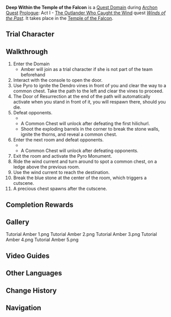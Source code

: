 {{Domain Infobox
|image        = Domain Temple of the Falcon.png
|type         = Quest
|description  = The Knights of Favonius have been mobilized to contain Stormterror's destructive rampage. Venture forth with Amber the Outrider to the Temple of the Falcon and stop Stormterror from gaining the power within.
|quest        = Winds of the Past
|quest_type   = Archon
|region       = Mondstadt
|area         = Starfell Valley
|subarea      = Whispering Woods
|domain       = Temple of the Falcon
|recLevel     = 4
|trial        = Amber
}}
'''Deep Within the Temple of the Falcon''' is a [[Quest Domain]] during [[Archon Quest]] [[Prologue]]: Act I - [[The Outlander Who Caught the Wind]] quest ''[[Winds of the Past]]''. It takes place in the [[Temple of the Falcon]].

==Trial Character==
{{Trial Character
|wl                      = 0,1
|character_name          = Amber

|character_level0        = 5
|weapon_name             = Seasoned Hunter's Bow
|weapon_level0           = 5
|constellation0          = 0
|artifact_flower0        = Initiate's Flower
|artifact_feather0       = Initiate's Feather
|artifact_sands0         = None
|artifact_goblet0        = None
|artifact_circlet0       = None
|artifact_level0         = 0
|normal_attack_talent0   = 1
|elemental_skill_talent0 = 1
|elemental_burst_talent0 = 1
|hp0                     = 1,184
|atk0                    = 76
|def0                    = 67
|em0                     = 0
|er0                     = 100.0%
|crit_rate0              = 5.0%
|crit_dmg0               = 50.0%

|character_level1        = 14
|constellation1          = 0
|weapon_name1            = Seasoned Hunter's Bow
|weapon_level1           = 14
|artifact_flower1        = Adventurer's Flower
|artifact_feather1       = Adventurer's Tail Feather
|artifact_sands1         = Adventurer's Pocket Watch
|artifact_goblet1        = Adventurer's Golden Goblet
|artifact_circlet1       = Adventurer's Bandana
|artifact_level1         = 4
|set1_1                  = Adventurer
|set1_piece_bonus_1      = 4
|normal_attack_talent1   = 1
|elemental_skill_talent1 = 1
|elemental_burst_talent1 = 1
|hp1                     = 3,669
|atk1                    = 170
|def1                    = 104
|em1                     = 0
|crit_rate1              = 11.0%
|crit_dmg1               = 50.0%
|er1                     = 100.0%
}}

==Walkthrough==
# Enter the Domain
#* Amber will join as a trial character if she is not part of the team beforehand
# Interact with the console to open the door.
# Use Pyro to ignite the Dendro vines in front of you and clear the way to a common chest. Take the path to the left and clear the vines to proceed.
# The Door of Resurrection at the end of the path will automatically activate when you stand in front of it, you will respawn there, should you die.
# Defeat opponents.
#*{{Enemy|Wooden Shield Hilichurl Guard|x=3}}
#* A Common Chest will unlock after defeating the first hilichurl.
#* Shoot the exploding barrels in the corner to break the stone walls, ignite the thorns, and reveal a common chest.
# Enter the next room and defeat opponents.
#* {{Enemy List|Hilichurl Shooter;Wooden Shield Hilichurl Guard*3|#*}}
#* A Common Chest will unlock after defeating opponents.
# Exit the room and activate the Pyro Monument.
# Ride the wind current and turn around to spot a common chest, on a ledge above the previous room.
# Use the wind current to reach the destination.
# Break the blue stone at the center of the room, which triggers a cutscene.
# A precious chest spawns after the cutscene.

==Completion Rewards==
{{Card|Adventure EXP|150}}
{{Card|Primogem|10}}
{{Card|Adventurer's Experience|3}}
{{Card|Fine Enhancement Ore|3}}

==Gallery==
<gallery hideaddbutton="true" captionalign="center">
Tutorial Amber 1.png
Tutorial Amber 2.png
Tutorial Amber 3.png
Tutorial Amber 4.png
Tutorial Amber 5.png
</gallery>

==Video Guides==
{{EVT
|video1   = https://youtu.be/-c7XK_1p3fM
|caption1 = Deep Within the Temple of the Falcon Guide (6 Chests)
}}

==Other Languages==
{{Other Languages
|en      = Deep Within the Temple of the Falcon
|zhs     = 深入鹰之殿
|zhs_rm  = Shēnrù Yīng zhī Diàn
|zht     = 深入鷹之殿
|zht_rm  = Shēnrù Yīng zhī Diàn
|zh_tl   = Deep Into the Palace of the Eagle
|ja      = 鷹の神殿に入る
|ja_rm   = Taka no Shinden ni Hairu
|ja_tl   = Enter the Temple of the Falcon
|ko      = 매의 사당으로
|ko_rm   = Mae-ui Sadang-euro
|ko_tl   = Enter the Temple of the Falcon
|es      = Adéntrate en las profundidades del Templo del Halcón
|es_tl   = Go Deep Into the Depths of the Temple of the Falcon
|fr      = S'aventurer dans le Temple du Faucon
|fr_tl   = Adventuring Within the Temple of the Falcon
|ru      = Спуск в храм Сокола
|ru_tl   = 
|th      = ลึกเข้าไปใน Temple of the Falcon
|th_rm   = Luek Khao Pai Nai Temple of the Falcon
|th_tl   = 
|vi      = Đi Vào Đền Chim Ưng
|vi_tl   = 
|de      = Tief im Tempel des Falken
|de_tl   = Deep Within the Temple of the Falcon
|id      = Jauh di Kedalaman Temple of Falcon
|id_tl   = Deep Within the Temple of the Falcon
|pt      = Nas profundezas do Templo do Falcão
|pt_tl   = 
}}

==Change History==
{{Change History|1.0}}

==Navigation==
{{Domain Navbox|Temporary}}